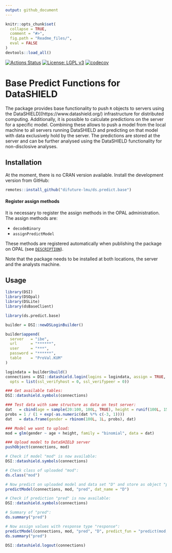```yaml
---
output: github_document
---
```


<!-- README.md is generated from README.Rmd. Please edit that file -->

```r
knitr::opts_chunk$set(
  collapse = TRUE,
  comment = "#>",
  fig.path = "Readme_files/",
  eval = FALSE
)
devtools::load_all()
```

[![Actions Status](https://github.com/difuture-lmu/ds.predict.base/workflows/R-CMD-check/badge.svg)](https://github.com/difuture-lmu/ds.predict.base/actions) [![License: LGPL v3](https://img.shields.io/badge/License-LGPL%20v3-blue.svg)](https://www.gnu.org/licenses/lgpl-3.0) [![codecov](https://codecov.io/gh/difuture/ds.predict.base/branch/master/graph/badge.svg?token=OLIPLWDTN5)](https://codecov.io/gh/difuture/ds.predict.base)

# Base Predict Functions for DataSHIELD

The package provides base functionality to push `R` objects to servers using the DataSHIELD](https://www.datashield.org/) infrastructure for distributed computing. Additionally, it is possible to calculate predictions on the server for a specific model. Combining these allows to push a model from the local machine to all servers running DataSHIELD and predicting on that model with data exclusively hold by the server. The predictions are stored at the server and can be further analysed using the DataSHIELD functionality for non-disclosive analyses.

## Installation

At the moment, there is no CRAN version available. Install the development version from GitHub:

```r
remotes::install_github("difuture-lmu/ds.predict.base")
```

#### Register assign methods

It is necessary to register the assign methods in the OPAL administration. The assign methods are:

- `decodeBinary`
- `assignPredictModel`

These methods are registered automatically when publishing the package on OPAL (see [`DESCRIPTION`](https://github.com/difuture/ds.predict.base/blob/master/DESCRIPTION)).

Note that the package needs to be installed at both locations, the server and the analysts machine.

## Usage

```r
library(DSI)
library(DSOpal)
library(DSLite)
library(dsBaseClient)

library(ds.predict.base)

builder = DSI::newDSLoginBuilder()

builder$append(
  server   = "ibe",
  url      = "******",
  user     = "***",
  password = "******",
  table    = "ProVal.KUM"
)

logindata = builder$build()
connections = DSI::datashield.login(logins = logindata, assign = TRUE, symbol = "D",
  opts = list(ssl_verifyhost = 0, ssl_verifypeer = 0))

### Get available tables:
DSI::datashield.symbols(connections)

### Test data with same structure as data on test server:
dat   = cbind(age = sample(20:100, 100L, TRUE), height = runif(100L, 150, 220))
probs = 1 / (1 + exp(-as.numeric(dat %*% c(-3, 1))))
dat   = data.frame(gender = rbinom(100L, 1L, probs), dat)

### Model we want to upload:
mod = glm(gender ~ age + height, family = "binomial", data = dat)

### Upload model to DataSHIELD server
pushObject(connections, mod)

# Check if model "mod" is now available:
DSI::datashield.symbols(connections)

# Check class of uploaded "mod":
ds.class("mod")

# Now predict on uploaded model and data set "D" and store as object "pred":
predictModel(connections, mod, "pred", dat_name = "D")

# Check if prediction "pred" is now available:
DSI::datashield.symbols(connections)

# Summary of "pred":
ds.summary("pred")

# Now assign values with response type "response":
predictModel(connections, mod, "pred", "D", predict_fun = "predict(mod, newdata = D, type = 'response')")
ds.summary("pred")

DSI::datashield.logout(connections)
```


